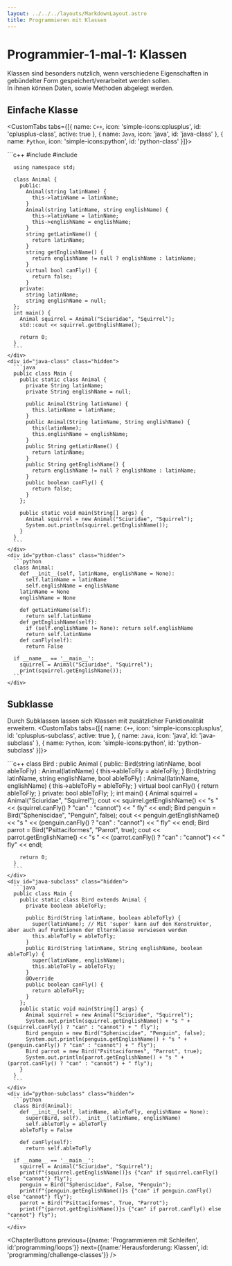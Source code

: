 ```yaml
---
layout: ../../../layouts/MarkdownLayout.astro
title: Programmieren mit Klassen
---
```



# Programmier-1-mal-1: Klassen

Klassen sind besonders nutzlich, wenn verschiedene Eigenschaften in gebündelter Form gespeichert/verarbeitet werden sollen.  
In ihnen können Daten, sowie Methoden abgelegt werden.

## Einfache Klasse <Difficulty difficulty='medium' />
<CustomTabs tabs={[{
    name: `C++`,
    icon: 'simple-icons:cplusplus',
    id: 'cplusplus-class',
    active: true
}, {
    name: `Java`,
    icon: 'java',
    id: 'java-class'
}, {
    name: `Python`,
    icon: 'simple-icons:python',
    id: 'python-class'
}]}>
    <div id="cplusplus-class" data-active="true">
      ```c++
      #include <iostream>
      #include <string>

      using namespace std;

      class Animal {
        public:
          Animal(string latinName) {
            this->latinName = latinName;
          }
          Animal(string latinName, string englishName) {
            this->latinName = latinName;
            this->englishName = englishName;
          }
          string getLatinName() {
            return latinName;
          }
          string getEnglishName() {
            return englishName != null ? englishName : latinName;
          }
          virtual bool canFly() {
            return false;
          }
        private:
          string latinName;
          string englishName = null;
      };
      int main() {
        Animal squirrel = Animal("Sciuridae", "Squirrel");
        std::cout << squirrel.getEnglishName();

        return 0;
      }
      ```
    </div>
    <div id="java-class" class="hidden">
      ```java
      public class Main {
        public static class Animal {
          private String latinName;
          private String englishName = null;

          public Animal(String latinName) {
            this.latinName = latinName;
          }
          public Animal(String latinName, String englishName) {
            this(latinName);
            this.englishName = englishName;
          }
          public String getLatinName() {
            return latinName;
          }
          public String getEnglishName() {
            return englishName != null ? englishName : latinName;
          }
          public boolean canFly() {
            return false;
          }
        };

        public static void main(String[] args) {
          Animal squirrel = new Animal("Sciuridae", "Squirrel");
          System.out.println(squirrel.getEnglishName());
        }
      }
      ```
    </div>
    <div id="python-class" class="hidden">
      ```python
      class Animal:
        def __init__(self, latinName, englishName = None):
          self.latinName = latinName
          self.englishName = englishName
        latinName = None
        englishName = None

        def getLatinName(self):
          return self.latinName
        def getEnglishName(self):
          if (self.englishName != None): return self.englishName
          return self.latinName
        def canFly(self):
          return False
      
      if __name__ == '__main__':
        squirrel = Animal("Sciuridae", "Squirrel");
        print(squirrel.getEnglishName());
      ```
    </div>
</CustomTabs>

## Subklasse <Difficulty difficulty='advanced' />
Durch Subklassen lassen sich Klassen mit zusätzlicher Funktionalität erweitern.
<CustomTabs tabs={[{
    name: `C++`,
    icon: 'simple-icons:cplusplus',
    id: 'cplusplus-subclass',
    active: true
}, {
    name: `Java`,
    icon: 'java',
    id: 'java-subclass'
}, {
    name: `Python`,
    icon: 'simple-icons:python',
    id: 'python-subclass'
}]}>
    <div id="cplusplus-subclass" data-active="true">
      ```c++
      class Bird : public Animal {
        public:
          Bird(string latinName, bool ableToFly) : Animal(latinName) {
            this->ableToFly = ableToFly;
          }
          Bird(string latinName, string englishName, bool ableToFly) : Animal(latinName, englishName) {
            this->ableToFly = ableToFly;
          }
          virtual bool canFly() {
            return ableToFly;
          }
        private:
          bool ableToFly;
      };
      int main() {
        Animal squirrel = Animal("Sciuridae", "Squirrel");
        cout << squirrel.getEnglishName() << "s " << (squirrel.canFly() ? "can" : "cannot") << " fly" << endl;
        Bird penguin = Bird("Spheniscidae", "Penguin", false);
        cout << penguin.getEnglishName() << "s " << (penguin.canFly() ? "can" : "cannot") << " fly" << endl;
        Bird parrot = Bird("Psittaciformes", "Parrot", true);
        cout << parrot.getEnglishName() << "s " << (parrot.canFly() ? "can" : "cannot") << " fly" << endl;

        return 0;
      }
      ```
    </div>
    <div id="java-subclass" class="hidden">
      ```java
      public class Main {
        public static class Bird extends Animal {
          private boolean ableToFly;

          public Bird(String latinName, boolean ableToFly) {
            super(latinName); // Mit 'super' kann auf den Konstruktor, aber auch auf Funktionen der Elternklasse verwiesen werden
            this.ableToFly = ableToFly;
          }
          public Bird(String latinName, String englishName, boolean ableToFly) {
            super(latinName, englishName);
            this.ableToFly = ableToFly;
          }
          @Override
          public boolean canFly() {
            return ableToFly;
          }
        };
        public static void main(String[] args) {
          Animal squirrel = new Animal("Sciuridae", "Squirrel");
          System.out.println(squirrel.getEnglishName() + "s " + (squirrel.canFly() ? "can" : "cannot") + " fly");
          Bird penguin = new Bird("Spheniscidae", "Penguin", false);
          System.out.println(penguin.getEnglishName() + "s " + (penguin.canFly() ? "can" : "cannot") + " fly");
          Bird parrot = new Bird("Psittaciformes", "Parrot", true);
          System.out.println(parrot.getEnglishName() + "s " + (parrot.canFly() ? "can" : "cannot") + " fly");
        }
      }
      ```
    </div>
    <div id="python-subclass" class="hidden">
      ```python
      class Bird(Animal):
        def __init__(self, latinName, ableToFly, englishName = None):
          super(Bird, self).__init__(latinName, englishName)
          self.ableToFly = ableToFly
        ableToFly = False

        def canFly(self):
          return self.ableToFly

      if __name__ == '__main__':
        squirrel = Animal("Sciuridae", "Squirrel");
        print(f"{squirrel.getEnglishName()}s {"can" if squirrel.canFly() else "cannot"} fly");
        penguin = Bird("Spheniscidae", False, "Penguin");
        print(f"{penguin.getEnglishName()}s {"can" if penguin.canFly() else "cannot"} fly");
        parrot = Bird("Psittaciformes", True, "Parrot");
        print(f"{parrot.getEnglishName()}s {"can" if parrot.canFly() else "cannot"} fly");
      ```
    </div>
</CustomTabs>

<ChapterButtons 
  previous={{name: 'Programmieren mit Schleifen', id:'programming/loops'}} 
  next={{name:'Herausforderung: Klassen', id: 'programming/challenge-classes'}}
/>